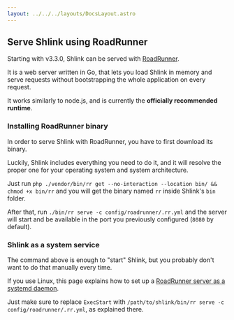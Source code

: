 ```yaml
---
layout: ../../../layouts/DocsLayout.astro
---
```




## Serve Shlink using RoadRunner

Starting with v3.3.0, Shlink can be served with [RoadRunner](https://roadrunner.dev/).

It is a web server written in Go, that lets you load Shlink in memory and serve requests without bootstrapping the whole application on every request.

It works similarly to node.js, and is currently the **officially recommended runtime**.

### Installing RoadRunner binary

In order to serve Shlink with RoadRunner, you have to first download its binary.

Luckily, Shlink includes everything you need to do it, and it will resolve the proper one for your operating system and system architecture.

Just run `php ./vendor/bin/rr get --no-interaction --location bin/ && chmod +x bin/rr` and you will get the binary named `rr` inside Shlink's `bin` folder.

After that, run `./bin/rr serve -c config/roadrunner/.rr.yml` and the server will start and be available in the port you previously configured (`8080` by default).

### Shlink as a system service

The command above is enough to "start" Shlink, but you probably don't want to do that manually every time.

If you use Linux, this page explains how to set up a [RoadRunner server as a systemd daemon](https://roadrunner.dev/docs/app-server-systemd/2.x/en).

Just make sure to replace `ExecStart` with `/path/to/shlink/bin/rr serve -c config/roadrunner/.rr.yml`, as explained there.
